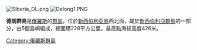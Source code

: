 [[Image:Siberia_DL.png|thumb]]
[[Image:Delong1.PNG|thumb]]

'''德朗群島'''是[[俄羅斯|俄羅斯]]的[[群島|群島]]，位於[[新西伯利亞島|新西伯利亞島]]西北面，屬於[[新西伯利亞群島|新西伯利亞群島]]的一部分，由5個島嶼組成，總面積228平方公里，最高點海拔高度426米。

{{East Siberian Sea Islands}}
{{Russia-geo-stub}}
{{coord|76|39|N|153|39|E|type:isle|display=title}}
[[Category:俄羅斯群島|Category:俄羅斯群島]]